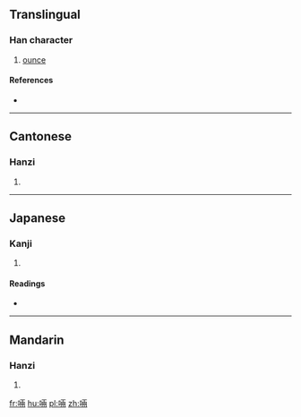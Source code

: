 {{also|唡}}
==Translingual==

===Han character===
{{Han char|rn=30|rad=口|as=08|sn=11|four=6102<sub>7</sub>|canj=口一中月 (RMLB)|ids=⿰[[口]][[兩]]}}

# [[ounce]]

====References====
* {{Han ref|kx=0196.261|dkj=03875|hdz=10638.060|uh=5562|ud=21858|bh=D479|bd=54393}}

----

==Cantonese==

===Hanzi===
{{yue-hanzi|jyut=[[loeng2]]|y=leung2|sim=唡}}

# {{defn|lang=yue|sort=口08}}

----

==Japanese==

===Kanji===
{{ja-kanji|grade=|rs=口08}}

# {{defn|lang=ja|sort=口08}}

====Readings====
* {{ja-readings|on=[[りょう]] (ryō)|kun=}}

----

==Mandarin==

===Hanzi===
{{cmn-hanzi|sim=唡|pin=[[liǎng]] ([[liang3]]), [[yǐng]] ([[ying3]])|wg=liang<sup>3</sup>, <sup>3</sup>}}

# {{defn|lang=cmn|sort=口08}}

[[fr:啢]]
[[hu:啢]]
[[pl:啢]]
[[zh:啢]]
